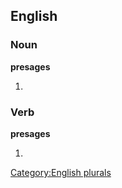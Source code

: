 
==English==

===Noun===
'''presages'''

# {{plural of |[[presage]]}}

===Verb===
'''presages'''

# {{third-person singular of|[[presage]]}}

[[Category:English plurals]]